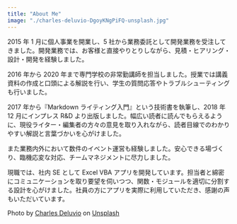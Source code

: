 ```yaml
---
title: "About Me"
image: "./charles-deluvio-DgoyKNgPiFQ-unsplash.jpg"
---
```



<!-- Portfolio Minimal is a Gatsby Starter that creates your one-page portfolio within minutes!

It has predefined sections for your bio, skills, projects, and contact details. If you are a writer on Medium, you can integrate your latest articles in a distinct section as well. There is a section template included if you want to add more custom sections.

Using Styled Components, the starter has full theming support, making color and font changes easy. -->

2015 年 1 月に個人事業を開業し、5 社から業務委託として開発業務を受注してきました。開発業務では、お客様と直接やりとりしながら、見積・ヒアリング・設計・開発を経験しました。

2016 年から 2020 年まで専門学校の非常勤講師を担当しました。授業では講義資料の作成と口頭による解説を行い、学生の質問応答やトラブルシューティングも行いました。

2017 年から『Markdown ライティング入門』という技術書を執筆し、2018 年 12 月にインプレス R&D より出版しました。幅広い読者に読んでもらえるように、現役ライター・編集者の方々の意見を取り入れながら、読者目線でのわかりやすい解説と言葉づかいを心がけました。

また業務内外において数件のイベント運営も経験しました。安心できる場づくり、臨機応変な対応、チームマネジメントに尽力しました。

現職では、社内 SE として Excel VBA アプリを開発しています。担当者と綿密にコミュニケーションを取り要望を伺いつつ、関数・モジュールを適切に分割する設計を心がけました。社員の方にアプリを実際に利用していただき、感謝の声もいただいています。

Photo by <a href="https://unsplash.com/@charlesdeluvio?utm_source=unsplash&utm_medium=referral&utm_content=creditCopyText"><Underlining>Charles Deluvio</Underlining></a> on <a href="https://unsplash.com/s/photos/typing?utm_source=unsplash&utm_medium=referral&utm_content=creditCopyText">Unsplash</a>
